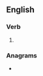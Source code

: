 ==English==

===Verb===
{{head|en|verb form}}

# {{en-past of|incise}}

===Anagrams===
* {{anagrams|en|a=cdeiins|Desinić|ceinids|indices}}